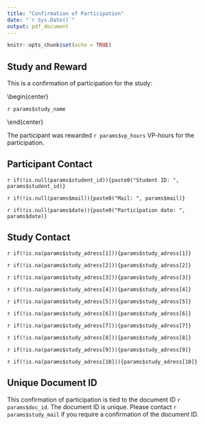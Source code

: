 ```yaml
---
title: "Confirmation of Participation"
date: "`r Sys.Date()`"
output: pdf_document
---
```


```r
knitr::opts_chunk$set(echo = TRUE)
```

## Study and Reward

\vspace{10pt}

This is a confirmation of participation for the study: 

\vspace{10pt}

\begin{center}

`r params$study_name`

\end{center}

\vspace{10pt}

The participant was rewarded `r params$vp_hours` VP-hours for the participation.

\vspace{8pt}

## Participant Contact

\vspace{10pt}

`r if(!is.null(params$student_id)){paste0("Student ID: ", params$student_id)}`

\vspace{-3pt}

`r if(!is.null(params$mail)){paste0("Mail: ", params$mail)}`

\vspace{-3pt}

`r if(!is.null(params$date)){paste0("Participation date: ", params$date)}`

```{=latex}
\vspace{10pt}
```

## Study Contact

\vspace{10pt}

`r if(!is.na(params$study_adress[1])){params$study_adress[1]}`

\vspace{-3pt}

`r if(!is.na(params$study_adress[2])){params$study_adress[2]}`

\vspace{-3pt}

`r if(!is.na(params$study_adress[3])){params$study_adress[3]}`

\vspace{-3pt}

`r if(!is.na(params$study_adress[4])){params$study_adress[4]}`

\vspace{-3pt}

`r if(!is.na(params$study_adress[5])){params$study_adress[5]}`

\vspace{-3pt}

`r if(!is.na(params$study_adress[6])){params$study_adress[6]}`

\vspace{-3pt}

`r if(!is.na(params$study_adress[7])){params$study_adress[7]}`

\vspace{-3pt}

`r if(!is.na(params$study_adress[8])){params$study_adress[8]}`

\vspace{-3pt}

`r if(!is.na(params$study_adress[9])){params$study_adress[9]}`

\vspace{-3pt}

`r if(!is.na(params$study_adress[10])){params$study_adress[10]}`

\vspace{25pt}

## Unique Document ID

\vspace{10pt}

This confirmation of participation is tied to the document ID `r params$doc_id`. The document ID is unique. Please contact `r params$study_mail` if you require a confirmation of the document ID.
